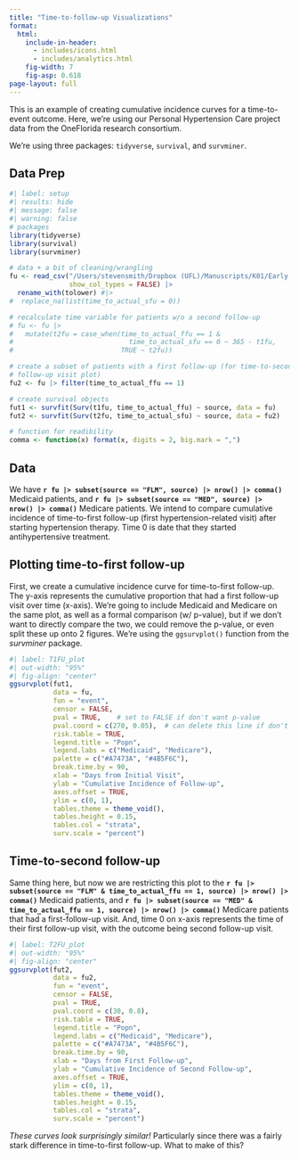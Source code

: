 ```yaml
---
title: "Time-to-follow-up Visualizations"
format:
  html:
    include-in-header: 
      - includes/icons.html
      - includes/analytics.html
    fig-width: 7
    fig-asp: 0.618
page-layout: full
---
```


This is an example of creating cumulative incidence curves for a time-to-event outcome. Here, we're using our Personal Hypertension Care project data from the OneFlorida research consortium.

We're using three packages: `tidyverse`, `survival`, and `survminer`.

## Data Prep

```r
#| label: setup
#| results: hide
#| message: false
#| warning: false
# packages
library(tidyverse)
library(survival)
library(survminer)

# data + a bit of cleaning/wrangling
fu <- read_csv("/Users/stevensmith/Dropbox (UFL)/Manuscripts/K01/Early Patterns of Care/data/tfu_visualization.csv",
               show_col_types = FALSE) |> 
  rename_with(tolower) #|> 
#  replace_na(list(time_to_actual_sfu = 0))

# recalculate time variable for patients w/o a second follow-up
# fu <- fu |> 
#   mutate(t2fu = case_when(time_to_actual_ffu == 1 & 
#                             time_to_actual_sfu == 0 ~ 365 - t1fu, 
#                           TRUE ~ t2fu))

# create a subset of patients with a first follow-up (for time-to-second
# follow-up visit plot)
fu2 <- fu |> filter(time_to_actual_ffu == 1)

# create survival objects
fut1 <- survfit(Surv(t1fu, time_to_actual_ffu) ~ source, data = fu)
fut2 <- survfit(Surv(t2fu, time_to_actual_sfu) ~ source, data = fu2)

# function for readibility
comma <- function(x) format(x, digits = 2, big.mark = ",")
```

## Data

We have **`r fu |> subset(source == "FLM", source) |> nrow() |> comma()`** Medicaid patients, and **`r fu |> subset(source == "MED", source) |> nrow() |> comma()`** Medicare patients. We intend to compare cumulative incidence of time-to-first follow-up (first hypertension-related visit) after starting hypertension therapy. Time 0 is date that they started antihypertensive treatment.

## Plotting time-to-first follow-up

First, we create a cumulative incidence curve for time-to-first follow-up. The y-axis represents the cumulative proportion that had a first follow-up visit over time (x-axis). We're going to include Medicaid and Medicare on the same plot, as well as a formal comparison (w/ p-value), but if we don't want to directly compare the two, we could remove the p-value, or even split these up onto 2 figures. We're using the `ggsurvplot()` function from the *survminer* package.

```r
#| label: T1FU_plot
#| out-width: "95%"
#| fig-align: "center"
ggsurvplot(fut1, 
           data = fu, 
           fun = "event", 
           censor = FALSE,
           pval = TRUE,    # set to FALSE if don't want p-value
           pval.coord = c(270, 0.05),  # can delete this line if don't want p-value
           risk.table = TRUE, 
           legend.title = "Popn", 
           legend.labs = c("Medicaid", "Medicare"),
           palette = c("#A7473A", "#4B5F6C"), 
           break.time.by = 90, 
           xlab = "Days from Initial Visit", 
           ylab = "Cumulative Incidence of Follow-up",
           axes.offset = TRUE,
           ylim = c(0, 1),
           tables.theme = theme_void(),
           tables.height = 0.15,
           tables.col = "strata",
           surv.scale = "percent")
```

## Time-to-second follow-up

Same thing here, but now we are restricting this plot to the **`r fu |> subset(source == "FLM" & time_to_actual_ffu == 1, source) |> nrow() |> comma()`** Medicaid patients, and **`r fu |> subset(source == "MED" & time_to_actual_ffu == 1, source) |> nrow() |> comma()`** Medicare patients that had a first-follow-up visit. And, time 0 on x-axis represents the time of their first follow-up visit, with the outcome being second follow-up visit.

```r
#| label: T2FU_plot
#| out-width: "95%"
#| fig-align: "center"
ggsurvplot(fut2, 
           data = fu2, 
           fun = "event", 
           censor = FALSE,
           pval = TRUE, 
           pval.coord = c(30, 0.8),
           risk.table = TRUE, 
           legend.title = "Popn", 
           legend.labs = c("Medicaid", "Medicare"),
           palette = c("#A7473A", "#4B5F6C"), 
           break.time.by = 90, 
           xlab = "Days from First Follow-up", 
           ylab = "Cumulative Incidence of Second Follow-up",
           axes.offset = TRUE,
           ylim = c(0, 1),
           tables.theme = theme_void(),
           tables.height = 0.15,
           tables.col = "strata",
           surv.scale = "percent")
```

*These curves look surprisingly similar!* Particularly since there was a fairly stark difference in time-to-first follow-up. What to make of this?
